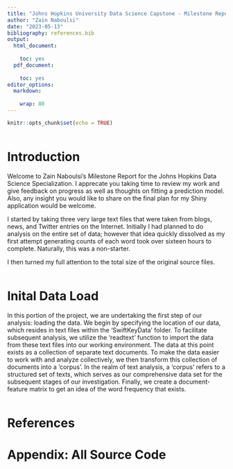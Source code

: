 ```yaml
---
title: "Johns Hopkins University Data Science Capstone - Milestone Report"
author: "Zain Naboulsi"
date: "2023-05-13"
bibliography: references.bib
output:
  html_document:
    
    toc: yes
  pdf_document:
    
    toc: yes
editor_options: 
  markdown: 
    
    wrap: 80
---
```

```r
knitr::opts_chunk$set(echo = TRUE)
```

```r


```

# Introduction
Welcome to Zain Naboulsi's Milestone Report for the Johns Hopkins Data Science Specialization. I apprecate you taking time to review my work and give feedback on progress as well as thoughts on fitting a prediction model. Also, any insight you would like to share on the final plan for my Shiny application would be welcome. 

I started by taking three very large text files that were taken from blogs, news, and Twitter entries on the Internet. Initially I had planned to do analysis on the entire set of data; however that idea quickly dissolved as my first attempt generating counts of each word took over sixteen hours to complete. Naturally, this was a non-starter. 

I then turned my full attention to the total size of the original source files. 

```r





```

# Inital Data Load
In this portion of the project, we are undertaking the first step of our analysis: loading the data. We begin by specifying the location of our data, which resides in text files within the 'SwiftKeyData' folder. To facilitate subsequent analysis, we utilize the 'readtext' function to import the data from these text files into our working environment. The data at this point exists as a collection of separate text documents. To make the data easier to work with and analyze collectively, we then transform this collection of documents into a 'corpus'. In the realm of text analysis, a 'corpus' refers to a structured set of texts, which serves as our comprehensive data set for the subsequent stages of our investigation. Finally, we create a document-feature matrix to get an idea of the word frequency that exists. 

```r


```

\newpage
# References  

<div id="refs"></div>  


# Appendix: All Source Code  

```r
```
